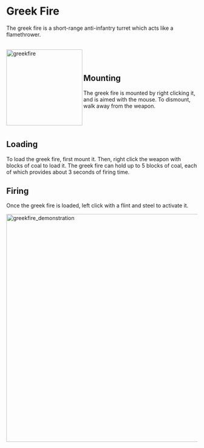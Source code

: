 # Greek Fire
The greek fire is a short-range anti-infantry turret which acts like a flamethrower.
<br></br>
<div class="box">
    <img 
    src="/greekfire.png"
    align="left"
    alt="greekfire"
    width="200"
    />
</div>



<br></br>

## Mounting

The greek fire is mounted by right clicking it, and is aimed with the mouse. To dismount, walk away from the weapon.
<br></br>
<br></br>

## Loading

To load the greek fire, first mount it. Then, right click the weapon with blocks of coal to load it. The greek fire can hold up to 5 blocks of coal, each of which provides about 3 seconds of firing time.


## Firing
Once the greek fire is loaded, left click with a flint and steel to activate it.

<div class="box">
    <img 
    src="/greekfire_demonstration.gif"
    alt="greekfire_demonstration"
    width="600"
    />
</div>